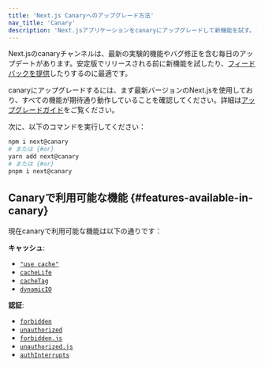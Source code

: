 ```yaml
---
title: 'Next.js Canaryへのアップグレード方法'
nav_title: 'Canary'
description: 'Next.jsアプリケーションをcanaryにアップグレードして新機能を試す。'
---
```


Next.jsのcanaryチャンネルは、最新の実験的機能やバグ修正を含む毎日のアップデートがあります。安定版でリリースされる前に新機能を試したり、[フィードバックを提供](https://github.com/vercel/next.js/issues)したりするのに最適です。

canaryにアップグレードするには、まず最新バージョンのNext.jsを使用しており、すべての機能が期待通り動作していることを確認してください。詳細は[アップグレードガイド](/docs/app/building-your-application/upgrading)をご覧ください。

次に、以下のコマンドを実行してください：

```bash title="ターミナル"
npm i next@canary
# または {#or}
yarn add next@canary
# または {#or}
pnpm i next@canary
```

## Canaryで利用可能な機能 {#features-available-in-canary}

現在canaryで利用可能な機能は以下の通りです：

**キャッシュ**:

- [`"use cache"`](/docs/app/api-reference/directives/use-cache)
- [`cacheLife`](/docs/app/api-reference/functions/cacheLife)
- [`cacheTag`](/docs/app/api-reference/functions/cacheTag)
- [`dynamicIO`](/docs/app/api-reference/config/next-config-js/dynamicIO)

**認証**:

- [`forbidden`](/docs/app/api-reference/functions/forbidden)
- [`unauthorized`](/docs/app/api-reference/functions/unauthorized)
- [`forbidden.js`](/docs/app/api-reference/file-conventions/forbidden)
- [`unauthorized.js`](/docs/app/api-reference/file-conventions/unauthorized)
- [`authInterrupts`](/docs/app/api-reference/config/next-config-js/authInterrupts)

